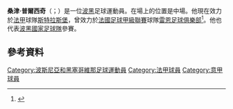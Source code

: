 {{noteTA
|G1=Football
|G2=uefa
|G3=法甲
|G4=laliga
|1=zh-hans:普尔西奇;zh-hk:派歷;zh-hant:普爾西奇;
}}

{{Infobox football biography
|name = 桑津·普爾西奇<br>Sanjin Prcić
|fullname = Sanjin Prcić
|image = Stade rennais vs USM Alger, July 16th 2016 - Sanjin Prcic 2.jpg
|image_size =
|caption = Prcić with [[Stade_Rennais_F.C.|Rennes]] in 2016
|birth_date = {{birth date and age|1993|11|20|df=y}}
|birth_place = [[法國|法國]][[貝爾福|貝爾福]]
|height = {{height|m=1.81}}<ref>{{cite web|url=http://www.staderennais.com/fiche/sanjin-prcic|title=PRCIC|publisher=staderennais.com|accessdate=10 September 2017|archive-date=2017-11-16|archive-url=https://web.archive.org/web/20171116211327/http://www.staderennais.com/fiche/sanjin-prcic|dead-url=no}}</ref>
|position = [[中場|中場]]
| currentclub = [[斯特拉斯堡競賽會|斯特拉斯堡]]
| clubnumber = 14
|youthyears1 = 2001–2011
|youthclubs1 = [[索察足球會|索察]]
|years1 = 2011–2013
|clubs1 = [[索察足球會|索察B]]
|caps1 = 56
|goals1 = 6
|years2 = 2013–2014
|clubs2 = [[索察足球會|索察]]
|caps2 = 29
|goals2 = 0
|years3 = 2014–2018
|clubs3 = [[雷恩足球會|雷恩]]
|caps3 = 61
|goals3 = 3
|years4 = 2015–2016
|clubs4 = → [[拖連奴足球會|拖連奴]] (租借)
|caps4 = 2
|goals4 = 0
|years5 = 2016
|clubs5 = → [[佩魯賈足球會|佩魯賈]] (租借)
|caps5 = 13
|goals5 = 3
| years6 = 2018–2019
| clubs6 = [[萊萬特體育聯盟|萊萬特]]
| caps6 = 10
| goals6 = 0
| years7 = 2019
| clubs7 = → [[斯特拉斯堡競賽會|斯特拉斯堡]] (租借)
| caps7 = 13
| goals7 = 2
| years8 = 2019–
| clubs8 = [[斯特拉斯堡競賽會|斯特拉斯堡]]
| caps8 = 3
| goals8 = 0
|nationalyears1 = 2009–2010
|nationalteam1 = [[波斯尼亞和黑塞哥維那17歲以下國家足球隊|波黑U17]]
|nationalcaps1 = 6
|nationalgoals1 = 0
|nationalyears2 = 2011–2012
|nationalteam2 = [[波斯尼亞和黑塞哥維那19歲以下國家足球隊|波黑U19]]
|nationalcaps2 = 6
|nationalgoals2 = 1
|nationalyears3 = 2011–2013
|nationalteam3 = [[波斯尼亞和黑塞哥維那21歲以下國家足球隊|波黑U21]]
|nationalcaps3 = 9
|nationalgoals3 = 2
|nationalyears4 = 2014–
|nationalteam4 = [[波黑國家足球隊|波黑]]
| nationalcaps4 = 8
| nationalgoals4 = 0
|club-update = 1 August 2018
|nationalteam-update = 28 March 2017
}}

'''桑津·普爾西奇'''（{{lang-bs|Sanjin Prcić}}；{{bd|1983年|11月20日}}）是一位[[波黑|波黑]]足球運動員。在場上的位置是中場。他現在效力於[[法国足球甲级联赛|法甲]]球隊[[斯特拉斯堡競賽會|斯特拉斯堡]]，曾效力於[[法國足球甲級聯賽|法國足球甲級聯賽]]球隊[[雷恩足球俱樂部|雷恩足球俱樂部]]<ref name=klix>{{Cite web |url=http://www.klix.ba/sport/nogomet/goal-com-uvrstio-sanjina-prcica-medju-najbolje-mlade-igrace-u-evropi/140906020 |title=存档副本 |accessdate=2015-06-03 |archive-date=2014-11-22 |archive-url=https://web.archive.org/web/20141122214602/http://www.klix.ba/sport/nogomet/goal-com-uvrstio-sanjina-prcica-medju-najbolje-mlade-igrace-u-evropi/140906020 |dead-url=no }}</ref>。他也代表[[波黑國家足球隊|波黑國家足球隊]]參賽。

==參考資料==
{{Reflist}}
{{斯特拉斯堡球员名单}}

{{DEFAULTSORT: Prcić, Sanjin}}
[[Category:波斯尼亞和黑塞哥維那足球運動員|Category:波斯尼亞和黑塞哥維那足球運動員]]
[[Category:法甲球員|Category:法甲球員]]
[[Category:意甲球員|Category:意甲球員]]